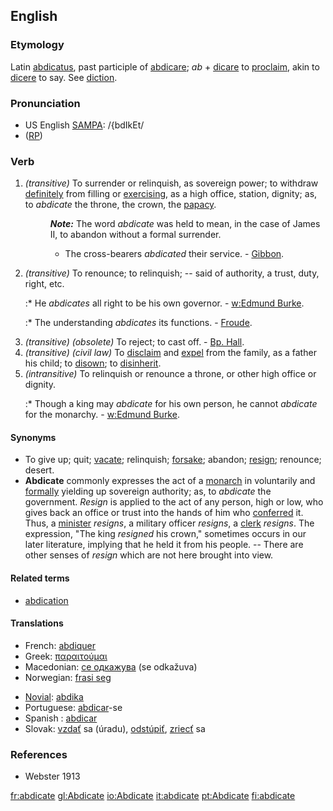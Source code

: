==English==

===Etymology===
Latin [[abdicatus]], past participle of [[abdicare]]; ''ab'' + [[dicare]] to [[proclaim]], akin to [[dicere]] to say. See [[diction]].

===Pronunciation===
* US English [[SAMPA]]: /{bdIkEt/
* ([[RP]]) {{IPA|/ˈæbdɪkeɪt/}}

===Verb===
{{en-infl-reg-other-e|abdicat|e}}

# ''(transitive)'' To surrender or relinquish, as sovereign power; to withdraw [[definitely]] from filling or [[exercising]], as a high office, station, dignity; as, to ''abdicate'' the throne, the crown, the [[papacy]].
#: '''''Note:''''' The word ''abdicate'' was held to mean, in the case of James II, to abandon without a formal surrender.
#:* The cross-bearers ''abdicated'' their service. - [[Gibbon]].
# ''(transitive)'' To renounce; to relinquish; -- said of authority, a trust, duty, right, etc.
#:* He ''abdicates'' all right to be his own governor. - [[w:Edmund Burke]].
#:* The understanding ''abdicates'' its functions. - [[Froude]].
# ''(transitive) (obsolete)'' To reject; to cast off. - [[Bp. Hall]].
# ''(transitive) (civil law)'' To [[disclaim]] and [[expel]] from the family, as a father his child; to [[disown]]; to [[disinherit]].
# ''(intransitive)'' To relinquish or renounce a throne, or other high office or dignity.
#:* Though a king may ''abdicate'' for his own person, he cannot ''abdicate'' for the monarchy. - [[w:Edmund Burke]].

====Synonyms====
* To give up; quit; [[vacate]]; relinquish; [[forsake]]; abandon; [[resign]]; renounce; desert.
* '''Abdicate''' commonly expresses the act of a [[monarch]] in voluntarily and [[formally]] yielding up sovereign authority; as, to ''abdicate'' the government. ''Resign'' is applied to the act of any person, high or low, who gives back an office or trust into the hands of him who [[conferred]] it. Thus, a [[minister]] ''resigns'', a military officer ''resigns'', a [[clerk]] ''resigns''. The expression, "The king ''resigned'' his crown," sometimes occurs in our later literature, implying that he held it from his people. -- There are other senses of ''resign'' which are not here brought into view.

====Related terms====
* [[abdication]]

====Translations====
{{top}}
* French: [[abdiquer]]
* Greek: [[παραιτούμαι]]
* Macedonian: [[се одкажува]] (se odkažuva)
* Norwegian: [[frasi seg]]
{{mid}}
* [[Novial]]: [[abdika]]
* Portuguese: [[abdicar]]-se
* Spanish : [[abdicar]]
* Slovak: [[vzdať]] sa (úradu), [[odstúpiť]], [[zriecť]] sa
{{bottom}}

===References===
*Webster 1913

[[fr:abdicate]]
[[gl:Abdicate]]
[[io:Abdicate]]
[[it:abdicate]]
[[pt:Abdicate]]
[[fi:abdicate]]